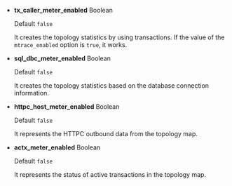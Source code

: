 -   **tx_caller_meter_enabled** <span class='type'>Boolean</span>

    Default `false`

    It creates the topology statistics by using transactions. If the value of the `mtrace_enabled` option is `true`, it works.

-   **sql_dbc_meter_enabled** <span class='type'>Boolean</span>

    Default `false`

    It creates the topology statistics based on the database connection information.

-   **httpc_host_meter_enabled** <span class='type'>Boolean</span>

    Default `false`

    It represents the HTTPC outbound data from the topology map.

-   **actx_meter_enabled** <span class='type'>Boolean</span>

    Default `false`

    It represents the status of active transactions in the topology map.

